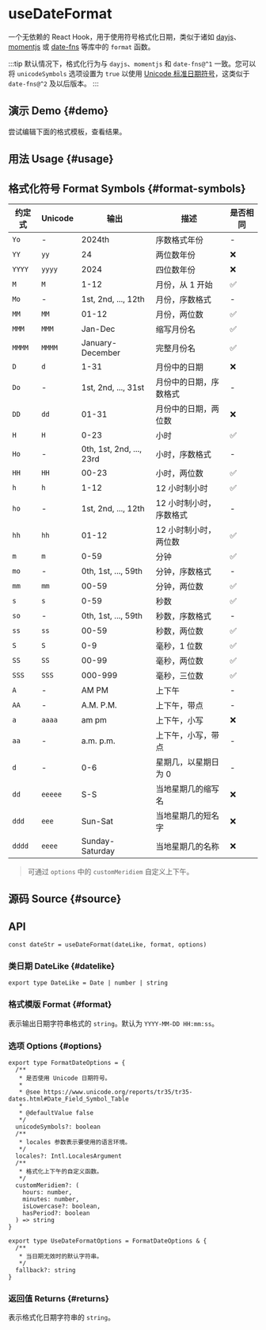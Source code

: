 # useDateFormat


<HooksType category='Utilities' />

一个无依赖的 React Hook，用于使用符号格式化日期，类似于诸如 [dayjs](https://day.js.org/docs/en/display/format)、[momentjs](https://momentjs.com/docs/#/displaying/format/) 或 [date-fns](https://date-fns.org/docs/format) 等库中的 `format` 函数。

:::tip
默认情况下，格式化行为与 `dayjs`、`momentjs` 和 `date-fns@^1` 一致。您可以将 `unicodeSymbols` 选项设置为 `true` 以使用 [Unicode 标准日期符号](https://www.unicode.org/reports/tr35/tr35-dates.html#Date_Field_Symbol_Table)，这类似于 `date-fns@^2` 及以后版本。
:::

## 演示 Demo \{#demo}

尝试编辑下面的格式模板，查看结果。


<App />

## 用法 Usage \{#usage}



## 格式化符号 Format Symbols \{#format-symbols}

| 约定式 | Unicode | 输出                     | 描述                    | 是否相同 |
| ------ | ------- | ------------------------ | ----------------------- | -------- |
| `Yo`   | -       | 2024th                   | 序数格式年份            | -        |
| `YY`   | `yy`    | 24                       | 两位数年份              | ❌       |
| `YYYY` | `yyyy`  | 2024                     | 四位数年份              | ❌       |
| `M`    | `M`     | 1-12                     | 月份，从 1 开始         | ✅       |
| `Mo`   | -       | 1st, 2nd, ..., 12th      | 月份，序数格式          | -        |
| `MM`   | `MM`    | 01-12                    | 月份，两位数            | ✅       |
| `MMM`  | `MMM`   | Jan-Dec                  | 缩写月份名              | ✅       |
| `MMMM` | `MMMM`  | January-December         | 完整月份名              | ✅       |
| `D`    | `d`     | 1-31                     | 月份中的日期            | ❌       |
| `Do`   | -       | 1st, 2nd, ..., 31st      | 月份中的日期，序数格式  | -        |
| `DD`   | `dd`    | 01-31                    | 月份中的日期，两位数    | ❌       |
| `H`    | `H`     | 0-23                     | 小时                    | ✅       |
| `Ho`   | -       | 0th, 1st, 2nd, ..., 23rd | 小时，序数格式          | -        |
| `HH`   | `HH`    | 00-23                    | 小时，两位数            | ✅       |
| `h`    | `h`     | 1-12                     | 12 小时制小时           | ✅       |
| `ho`   | -       | 1st, 2nd, ..., 12th      | 12 小时制小时，序数格式 | -        |
| `hh`   | `hh`    | 01-12                    | 12 小时制小时，两位数   | ✅       |
| `m`    | `m`     | 0-59                     | 分钟                    | ✅       |
| `mo`   | -       | 0th, 1st, ..., 59th      | 分钟，序数格式          | -        |
| `mm`   | `mm`    | 00-59                    | 分钟，两位数            | ✅       |
| `s`    | `s`     | 0-59                     | 秒数                    | ✅       |
| `so`   | -       | 0th, 1st, ..., 59th      | 秒数，序数格式          | -        |
| `ss`   | `ss`    | 00-59                    | 秒数，两位数            | ✅       |
| `S`    | `S`     | 0-9                      | 毫秒，1 位数            | ✅       |
| `SS`   | `SS`    | 00-99                    | 毫秒，两位数            | ✅       |
| `SSS`  | `SSS`   | 000-999                  | 毫秒，三位数            | ✅       |
| `A`    | -       | AM PM                    | 上下午                  | -        |
| `AA`   | -       | A.M. P.M.                | 上下午，带点            | -        |
| `a`    | `aaaa`  | am pm                    | 上下午，小写            | ❌       |
| `aa`   | -       | a.m. p.m.                | 上下午，小写，带点      | -        |
| `d`    | -       | 0-6                      | 星期几，以星期日为 0    | -        |
| `dd`   | `eeeee` | S-S                      | 当地星期几的缩写名      | ❌       |
| `ddd`  | `eee`   | Sun-Sat                  | 当地星期几的短名字      | ❌       |
| `dddd` | `eeee`  | Sunday-Saturday          | 当地星期几的名称        | ❌       |

> 可通过 `options` 中的 `customMeridiem` 自定义上下午。

## 源码 Source \{#source}


<Source />

## API

```tsx
const dateStr = useDateFormat(dateLike, format, options)
```

### 类日期 DateLike \{#datelike}

```tsx
export type DateLike = Date | number | string
```

### 格式模版 Format \{#format}

表示输出日期字符串格式的 `string`。默认为 `YYYY-MM-DD HH:mm:ss`。

### 选项 Options \{#options}

```tsx
export type FormatDateOptions = {
  /**
   * 是否使用 Unicode 日期符号。
   *
   * @see https://www.unicode.org/reports/tr35/tr35-dates.html#Date_Field_Symbol_Table
   *
   * @defaultValue false
   */
  unicodeSymbols?: boolean
  /**
   * locales 参数表示要使用的语言环境。
   */
  locales?: Intl.LocalesArgument
  /**
   * 格式化上下午的自定义函数。
   */
  customMeridiem?: (
    hours: number,
    minutes: number,
    isLowercase?: boolean,
    hasPeriod?: boolean
  ) => string
}

export type UseDateFormatOptions = FormatDateOptions & {
  /**
   * 当日期无效时的默认字符串。
   */
  fallback?: string
}
```

### 返回值 Returns \{#returns}

表示格式化日期字符串的 `string`。
